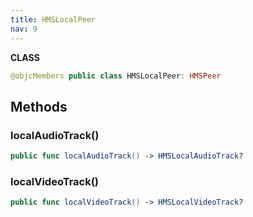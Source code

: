 ```yaml
---
title: HMSLocalPeer
nav: 9
---
```


**CLASS**
```swift
@objcMembers public class HMSLocalPeer: HMSPeer
```
## Methods
### localAudioTrack()
```swift
public func localAudioTrack() -> HMSLocalAudioTrack?
```
### localVideoTrack()
```swift
public func localVideoTrack() -> HMSLocalVideoTrack?
```
